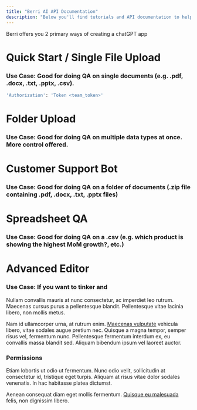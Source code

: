 ```yaml
---
title: "Berri AI API Documentation"
description: "Below you'll find tutorials and API documentation to help you spin up a chatGPT app in minutes. If it takes you longer than 5 minutes, email us a screenshot @ krrish@berri.ai and we'll buy you coffee wherever you are."
---
```


Berri offers you 2 primary ways of creating a chatGPT app

# Quick Start / Single File Upload
### Use Case: Good for doing QA on single documents (e.g. .pdf, .docx, .txt, .pptx, .csv). 

```bash
'Authorization': 'Token <team_token>'
```

# Folder Upload 
### Use Case: Good for doing QA on multiple data types at once. More control offered. 


# Customer Support Bot
### Use Case: Good for doing QA on a folder of documents (.zip file containing .pdf, .docx, .txt, .pptx files)

# Spreadsheet QA 
### Use Case: Good for doing QA on a .csv (e.g. which product is showing the highest MoM growth?, etc.)

# Advanced Editor 
### Use Case: If you want to tinker and 

Nullam convallis mauris at nunc consectetur, ac imperdiet leo rutrum. Maecenas cursus purus a pellentesque blandit. Pellentesque vitae lacinia libero, non mollis metus.

Nam id ullamcorper urna, at rutrum enim. [Maecenas vulputate](/introduction) vehicula libero, vitae sodales augue pretium nec. Quisque a magna tempor, semper risus vel, fermentum nunc. Pellentesque fermentum interdum ex, eu convallis massa blandit sed. Aliquam bibendum ipsum vel laoreet auctor.

### Permissions

Etiam lobortis ut odio ut fermentum. Nunc odio velit, sollicitudin at consectetur id, tristique eget turpis. Aliquam at risus vitae dolor sodales venenatis. In hac habitasse platea dictumst.

Aenean consequat diam eget mollis fermentum. [Quisque eu malesuada](/introduction) felis, non dignissim libero.

